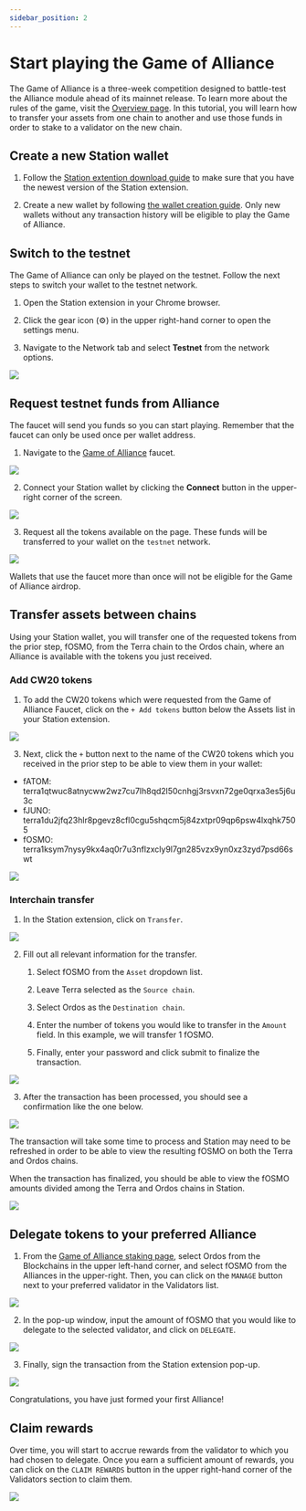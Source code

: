 ```yaml
---
sidebar_position: 2
---
```



# Start playing the Game of Alliance

The Game of Alliance is a three-week competition designed to battle-test the Alliance module ahead of its mainnet release. To learn more about the rules of the game, visit the [Overview page](./overview.mdx). In this tutorial, you will learn how to transfer your assets from one chain to another and use those funds in order to stake to a validator on the new chain.

## Create a new Station wallet

1. Follow the [Station extention download guide](https://docs.terra.money/learn/station/download/station-extension) to make sure that you have the newest version of the Station extension. 

2. Create a new wallet by following [the wallet creation guide](https://docs.terra.money/learn/station/download/station-extension#create-a-wallet). Only new wallets without any transaction history will be eligible to play the Game of Alliance. 

## Switch to the testnet

The Game of Alliance can only be played on the testnet. Follow the next steps to switch your wallet to the testnet network.

1. Open the Station extension in your Chrome browser.

2. Click the gear icon (⚙) in the upper right-hand corner to open the settings menu. 

3. Navigate to the Network tab and select **Testnet** from the network options.

<img className="readme-img-sm" src="/img/user-guide/testnet.png" />

## Request testnet funds from Alliance

The faucet will send you funds so you can start playing. Remember that the faucet can only be used once per wallet address. 

1. Navigate to the [Game of Alliance](https://game-of-alliance.pages.dev/faucet) faucet.

<img className="readme-img-md" src="/img/user-guide/goa_faucet.png" />

2. Connect your Station wallet by clicking the **Connect** button in the upper-right corner of the screen.

<img className="readme-img-sm" src="/img/user-guide/connect_wallet.png" />

3. Request all the tokens available on the page. These funds will be transferred to your wallet on the `testnet` network.

<img className="readme-img-md" src="/img/user-guide/request_tokens.gif" />

<Admonition type="warning" title="Only use the faucet once">

Wallets that use the faucet more than once will not be eligible for the Game of Alliance airdrop. 

</Admonition>

## Transfer assets between chains

Using your Station wallet, you will transfer one of the requested tokens from the prior step, fOSMO, from the Terra chain to the Ordos chain, where an Alliance is available with the tokens you just received.

### Add CW20 tokens

1. To add the CW20 tokens which were requested from the Game of Alliance Faucet, click on the `+ Add tokens` button below the Assets list in your Station extension.

<img className="readme-img-sm" src="/img/user-guide/manage_tokens.png" />

3. Next, click the `+` button next to the name of the CW20 tokens which you received in the prior step to be able to view them in your wallet:

- fATOM: terra1qtwuc8atnycww2wz7cu7lh8qd2l50cnhgj3rsvxn72ge0qrxa3es5j6u3c
- fJUNO: terra1du2jfq23hlr8pgevz8cfl0cgu5shqcm5j84zxtpr09qp6psw4lxqhk7505
- fOSMO: terra1ksym7nysy9kx4aq0r7u3nflzxcly9l7gn285vzx9yn0xz3zyd7psd66swt

<img className="readme-img-sm" src="/img/user-guide/add_tokens.png" />

### Interchain transfer

1. In the Station extension, click on `Transfer`.

<img className="readme-img-sm" src="/img/user-guide/transfer_extension.png" />

2. Fill out all relevant information for the transfer.

   1. Select fOSMO from the `Asset` dropdown list.

   2. Leave Terra selected as the `Source chain`.

   3. Select Ordos as the `Destination chain`.

   4. Enter the number of tokens you would like to transfer in the `Amount` field. In this example, we will transfer 1 fOSMO.

   5. Finally, enter your password and click submit to finalize the transaction.

<img className="readme-img-sm" src="/img/user-guide/transfer_info.png" />

3. After the transaction has been processed, you should see a confirmation like the one below.

<img
  className="readme-img-sm"
  src="/img/user-guide/successful_transaction.png"
/>

<Admonition type="info" icon="ℹ️" title="Wait time">

The transaction will take some time to process and Station may need to be refreshed in order to be able to view the resulting fOSMO on both the Terra and Ordos chains.

</Admonition>

When the transaction has finalized, you should be able to view the fOSMO amounts divided among the Terra and Ordos chains in Station.

<img className="readme-img-sm" src="/img/user-guide/assets_on_chains.gif" />

## Delegate tokens to your preferred Alliance

1. From the [Game of Alliance staking page](https://game-of-alliance.pages.dev/staking), select Ordos from the Blockchains in the upper left-hand corner, and select fOSMO from the Alliances in the upper-right. Then, you can click on the `MANAGE` button next to your preferred validator in the Validators list.

<img className="readme-img-lg" src="/img/user-guide/stake_token.png" />

2. In the pop-up window, input the amount of fOSMO that you would like to delegate to the selected validator, and click on `DELEGATE`.

<img className="readme-img-sm" src="/img/user-guide/delegate.png" />

3. Finally, sign the transaction from the Station extension pop-up.

<img className="readme-img-sm" src="/img/user-guide/sign_transaction.png" />

Congratulations, you have just formed your first Alliance!

## Claim rewards

Over time, you will start to accrue rewards from the validator to which you had chosen to delegate. Once you earn a sufficient amount of rewards, you can click on the `CLAIM REWARDS` button in the upper right-hand corner of the Validators section to claim them.

<img className="readme-img-md" src="/img/user-guide/claim_rewards.png" />
